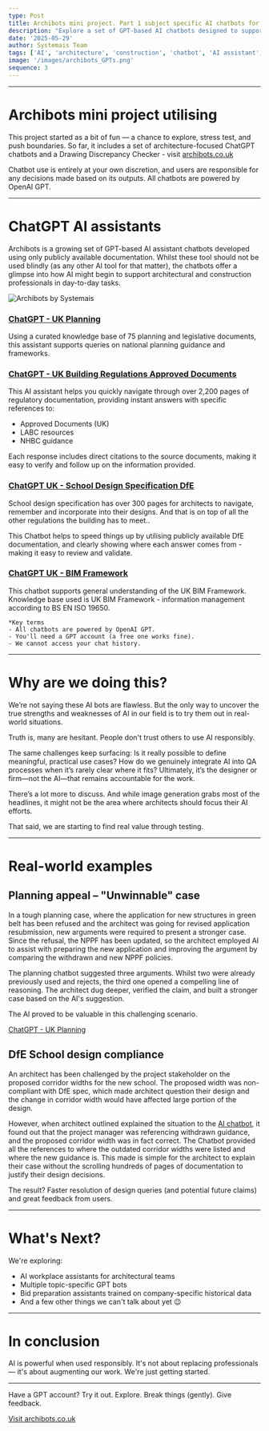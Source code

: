 ```yaml
---
type: Post
title: Archibots mini project. Part 1 subject specific AI chatbots for AEC.
description: "Explore a set of GPT-based AI chatbots designed to support architectural and construction professionals using only publicly available UK documentation."
date: '2025-05-29'
author: Systemais Team
tags: ['AI', 'architecture', 'construction', 'chatbot', 'AI assistant', 'UK regulations', 'BIM', 'planning', 'school design']
image: '/images/archibots_GPTs.png'
sequence: 3
---
```


---

# Archibots mini project utilising
This project started as a bit of fun — a chance to explore, stress test, and push boundaries. So far, it includes a set of architecture-focused ChatGPT chatbots and a Drawing Discrepancy Checker - visit 
[archibots.co.uk](https://archibots.co.uk/)

Chatbot use is entirely at your own discretion, and users are responsible for any decisions made based on its outputs.
All chatbots are powered by OpenAI GPT.

---

# ChatGPT AI assistants

Archibots is a growing set of GPT-based AI assistant chatbots developed using only publicly available documentation. Whilst these tool should not be used blindly (as any other AI tool for that matter), the chatbots offer a glimpse into how AI might begin to support architectural and construction professionals in day-to-day tasks.

![Archibots by Systemais](/images/archibots_GPTs.png "GPT chatbots")

### [ChatGPT - UK Planning](https://chatgpt.com/g/g-67653c03f54c819198eb7763742742cf-uk-planning)
Using a curated knowledge base of 75 planning and legislative documents, this assistant supports queries on national planning guidance and frameworks.


### [ChatGPT - UK Building Regulations Approved Documents](https://chatgpt.com/g/g-67a87a60374881919fc83304b913bfe8-building-regulations-approved-docs-uk)
This AI assistant helps you quickly navigate through over 2,200 pages of regulatory documentation, providing instant answers with specific references to:
- Approved Documents (UK)
- LABC resources
- NHBC guidance

Each response includes direct citations to the source documents, making it easy to verify and follow up on the information provided.

### [ChatGPT UK - School Design Specification DfE](https://chatgpt.com/g/g-67975c59bd00819182c5c605bb39febf-school-design-specification-dfe-uk)
School design specification has over 300 pages for architects to navigate, remember and incorporate into their designs. And that is on top of all the other regulations the building has to meet.. 

This Chatbot helps to speed things up by utilising publicly available DfE documentation, and clearly showing where each answer comes from - making it easy to review and validate.

### [ChatGPT UK - BIM Framework](https://chatgpt.com/g/g-67a7b8c2acb88191bf90c50c1e495cf0-uk-bim-framework)
This chatbot supports general understanding of the UK BIM Framework. Knowledge base used is UK BIM Framework - information management according to BS EN ISO 19650.

```
*Key terms
- All chatbots are powered by OpenAI GPT. 
- You'll need a GPT account (a free one works fine). 
- We cannot access your chat history.
```

---

# Why are we doing this?

We’re not saying these AI bots are flawless. But the only way to uncover the true strengths and weaknesses of AI in our field is to try them out in real-world situations.

Truth is, many are hesitant. People don't trust others to use AI responsibly. 

The same challenges keep surfacing:
Is it really possible to define meaningful, practical use cases?
How do we genuinely integrate AI into QA processes when it’s rarely clear where it fits?
Ultimately, it’s the designer or firm—not the AI—that remains accountable for the work.

There’s a lot more to discuss. And while image generation grabs most of the headlines, it might not be the area where architects should focus their AI efforts.

That said, we are starting to find real value through testing.

---

# Real-world examples

## Planning appeal – "Unwinnable" case 

In a tough planning case, where the application for new structures in green belt has been refused and the architect was going for revised application resubmission, new arguments were required to present a stronger case. Since the refusal, the NPPF has been updated, so the architect employed AI to assist with preparing the new application and improving the argument by comparing the withdrawn and new NPPF policies. 

The planning chatbot suggested three arguments. Whilst two were already previously used and rejects, the third one opened a compelling line of reasoning. The architect dug deeper, verified the claim, and built a stronger case based on the AI's suggestion. 

The AI proved to be valuable in this challenging scenario.

[ChatGPT - UK Planning](https://chatgpt.com/g/g-67653c03f54c819198eb7763742742cf-uk-planning)

## DfE School design compliance

An architect has been challenged by the project stakeholder on the proposed corridor widths for the new school. The proposed width was non-compliant with DfE spec, which made architect question their design and the change in corridor width would have affected large portion of the design.

However, when architect outlined explained the situation to the [AI chatbot](https://chatgpt.com/g/g-67975c59bd00819182c5c605bb39febf-school-design-specification-dfe-uk), it found out that the project manager was referencing withdrawn guidance, and the proposed corridor width was in fact correct. The Chatbot provided all the references to where the outdated corridor widths were listed and where the new guidance is. This made is simple for the architect to explain their case without the scrolling hundreds of pages of documentation to justify their design decisions. 

The result? Faster resolution of design queries (and potential future claims) and great feedback from users.


---

# What's Next?

We're exploring:

- AI workplace assistants for architectural teams
- Multiple topic-specific GPT bots
- Bid preparation assistants trained on company-specific historical data
- And a few other things we can't talk about yet 😉

---

# In conclusion
AI is powerful when used responsibly. It's not about replacing professionals — it's about augmenting our work. We're just getting started.

---

Have a GPT account? Try it out. Explore. Break things (gently). Give feedback.

[Visit archibots.co.uk](https://archibots.co.uk/)



